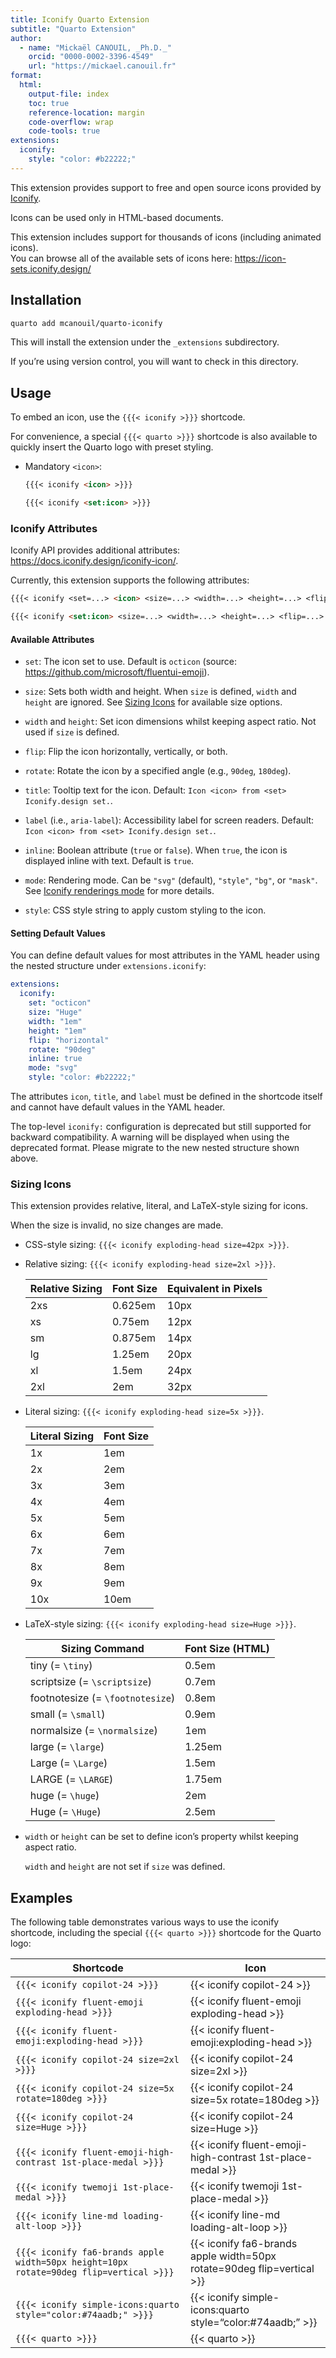 ```yaml
---
title: Iconify Quarto Extension
subtitle: "Quarto Extension"
author:
  - name: "Mickaël CANOUIL, _Ph.D._"
    orcid: "0000-0002-3396-4549"
    url: "https://mickael.canouil.fr"
format:
  html:
    output-file: index
    toc: true
    reference-location: margin
    code-overflow: wrap
    code-tools: true
extensions:
  iconify:
    style: "color: #b22222;"
---
```


This extension provides support to free and open source icons provided by [Iconify](https://icon-sets.iconify.design/).

Icons can be used only in HTML-based documents.

This extension includes support for thousands of icons (including animated icons).  
You can browse all of the available sets of icons here: <https://icon-sets.iconify.design/>

## Installation

```sh
quarto add mcanouil/quarto-iconify
```

This will install the extension under the `_extensions` subdirectory.

If you're using version control, you will want to check in this directory.

## Usage

To embed an icon, use the `{{{< iconify >}}}` shortcode.

For convenience, a special `{{{< quarto >}}}` shortcode is also available to quickly insert the Quarto logo with preset styling.

- Mandatory `<icon>`:

  ```markdown
  {{{< iconify <icon> >}}}
  ```

  ```markdown
  {{{< iconify <set:icon> >}}}
  ```

### Iconify Attributes

Iconify API provides additional attributes: <https://docs.iconify.design/iconify-icon/>.

Currently, this extension supports the following attributes:

```markdown
{{{< iconify <set=...> <icon> <size=...> <width=...> <height=...> <flip=...> <rotate=...> <title=...> <label=...> <inline=...> <mode=...> <style=...> >}}}
```

```markdown
{{{< iconify <set:icon> <size=...> <width=...> <height=...> <flip=...> <rotate=...> <title=...> <label=...> <inline=...> <mode=...> <style=...> >}}}
```

#### Available Attributes

- `set`: The icon set to use. Default is `octicon` (source: <https://github.com/microsoft/fluentui-emoji>).

- `size`: Sets both width and height. When `size` is defined, `width` and `height` are ignored. See [Sizing Icons](#sizing-icons) for available size options.

- `width` and `height`: Set icon dimensions whilst keeping aspect ratio. Not used if `size` is defined.

- `flip`: Flip the icon horizontally, vertically, or both.

- `rotate`: Rotate the icon by a specified angle (e.g., `90deg`, `180deg`).

- `title`: Tooltip text for the icon. Default: `Icon <icon> from <set> Iconify.design set.`.

- `label` (i.e., `aria-label`): Accessibility label for screen readers. Default: `Icon <icon> from <set> Iconify.design set.`.

- `inline`: Boolean attribute (`true` or `false`). When `true`, the icon is displayed inline with text. Default is `true`.

- `mode`: Rendering mode. Can be `"svg"` (default), `"style"`, `"bg"`, or `"mask"`. See [Iconify renderings mode](https://iconify.design/docs/iconify-icon/modes.html) for more details.

- `style`: CSS style string to apply custom styling to the icon.

#### Setting Default Values

You can define default values for most attributes in the YAML header using the nested structure under `extensions.iconify`:

```yaml
extensions:
  iconify:
    set: "octicon"
    size: "Huge"
    width: "1em"
    height: "1em"
    flip: "horizontal"
    rotate: "90deg"
    inline: true
    mode: "svg"
    style: "color: #b22222;"
```

:::: {.callout-note}

The attributes `icon`, `title`, and `label` must be defined in the shortcode itself and cannot have default values in the YAML header.

:::

:::: {.callout-warning}

The top-level `iconify:` configuration is deprecated but still supported for backward compatibility.
A warning will be displayed when using the deprecated format.
Please migrate to the new nested structure shown above.

:::

### Sizing Icons

This extension provides relative, literal, and LaTeX-style sizing for icons.

When the size is invalid, no size changes are made.

- CSS-style sizing: `{{{< iconify exploding-head size=42px >}}}`.

- Relative sizing: `{{{< iconify exploding-head size=2xl >}}}`.

  | Relative Sizing | Font Size | Equivalent in Pixels |
  |-----------------|-----------|----------------------|
  | 2xs             | 0.625em   | 10px                 |
  | xs              | 0.75em    | 12px                 |
  | sm              | 0.875em   | 14px                 |
  | lg              | 1.25em    | 20px                 |
  | xl              | 1.5em     | 24px                 |
  | 2xl             | 2em       | 32px                 |

- Literal sizing: `{{{< iconify exploding-head size=5x >}}}`.

  | Literal Sizing | Font Size |
  |----------------|-----------|
  | 1x             | 1em       |
  | 2x             | 2em       |
  | 3x             | 3em       |
  | 4x             | 4em       |
  | 5x             | 5em       |
  | 6x             | 6em       |
  | 7x             | 7em       |
  | 8x             | 8em       |
  | 9x             | 9em       |
  | 10x            | 10em      |

- LaTeX-style sizing: `{{{< iconify exploding-head size=Huge >}}}`.

  | Sizing Command                   | Font Size (HTML) |
  | -------------------------------- | ---------------- |
  | tiny (= `\tiny`)                 | 0.5em            |
  | scriptsize (= `\scriptsize`)     | 0.7em            |
  | footnotesize (= `\footnotesize`) | 0.8em            |
  | small (= `\small`)               | 0.9em            |
  | normalsize (= `\normalsize`)     | 1em              |
  | large (= `\large`)               | 1.25em           |
  | Large (= `\Large`)               | 1.5em            |
  | LARGE (= `\LARGE`)               | 1.75em           |
  | huge (= `\huge`)                 | 2em              |
  | Huge (= `\Huge`)                 | 2.5em            |

- `width` or `height` can be set to define icon's property whilst keeping aspect ratio.

  :::: {.callout-note}

  `width` and `height` are not set if `size` was defined.

  :::

## Examples

The following table demonstrates various ways to use the iconify shortcode, including the special `{{{< quarto >}}}` shortcode for the Quarto logo:

| Shortcode                                                                              | Icon                                                                   |
| -------------------------------------------------------------------------------------- | ---------------------------------------------------------------------- |
| `{{{< iconify copilot-24 >}}}`                                                         | {{< iconify copilot-24 >}}                                             |
| `{{{< iconify fluent-emoji exploding-head >}}}`                                        | {{< iconify fluent-emoji exploding-head >}}                            |
| `{{{< iconify fluent-emoji:exploding-head >}}}`                                        | {{< iconify fluent-emoji:exploding-head >}}                            |
| `{{{< iconify copilot-24 size=2xl >}}}`                                                | {{< iconify copilot-24 size=2xl >}}                                    |
| `{{{< iconify copilot-24 size=5x rotate=180deg >}}}`                                   | {{< iconify copilot-24 size=5x rotate=180deg >}}                       |
| `{{{< iconify copilot-24 size=Huge >}}}`                                               | {{< iconify copilot-24 size=Huge >}}                                   |
| `{{{< iconify fluent-emoji-high-contrast 1st-place-medal >}}}`                         | {{< iconify fluent-emoji-high-contrast 1st-place-medal >}}             |
| `{{{< iconify twemoji 1st-place-medal >}}}`                                            | {{< iconify twemoji 1st-place-medal >}}                                |
| `{{{< iconify line-md loading-alt-loop >}}}`                                           | {{< iconify line-md loading-alt-loop >}}                               |
| `{{{< iconify fa6-brands apple width=50px height=10px rotate=90deg flip=vertical >}}}` | {{< iconify fa6-brands apple width=50px rotate=90deg flip=vertical >}} |
| `{{{< iconify simple-icons:quarto style="color:#74aadb;" >}}}`                         | {{< iconify simple-icons:quarto style="color:#74aadb;" >}}             |
| `{{{< quarto >}}}`                                                                     | {{< quarto >}}                                                         |

